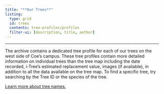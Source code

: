 ```yaml
---
title: "**Our Trees**"
listing:
  type: grid
  id: trees
  contents: tree-profiles/profiles
  filter-ui: [description, title, author]
---
```


------------------------------------------------------------------------

The archive contains a dedicated tree profile for each of our trees on the west side of Coe's campus. These tree profiles contain more detailed information on individual trees than the tree map including the date recorded, i-Tree's estimated replacement value, images (if available), in addition to all the data available on the tree map. To find a specific tree, try searching by the Tree ID or the species of the tree.

[Learn more about tree names.](tree-names.qmd)
